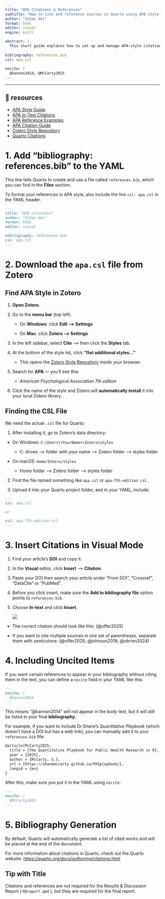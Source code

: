 ```yaml
---
title: "APA Citations & References"
subtitle: "How to cite and reference sources in Quarto using APA style (7th)"
author: "Zihan Hei"
format: html
editor: visual
engine: knitr

abstract: |
  This short guide explains how to set up and manage APA-style citations and references in Quarto markdown documents. Specifically, students learn how to add a bibliography file, insert in-text citations using Visual mode, include uncited references with the `nocite` field, and automatically generate a bibliography at the end of the report. By following these steps, students will be able to properly cite articles, web pages, and other sources within a Quarto report.
  
bibliography: references.bib
csl: apa.csl
  
nocite: |
  @kannan2014, @McCarty2025
---
```


------------------------------------------------------------------------

::: callout-tip
## 📖 resources

-   [APA Style Guide](https://apastyle.apa.org)
-   [APA In-Text Citations](https://apastyle.apa.org/style-grammar-guidelines/citations)
-   [APA Reference Examples](https://apastyle.apa.org/style-grammar-guidelines/references/examples)
-   [APA Citation Guide](https://librarybestbets.fairfield.edu/citationguides/apa#APACitations)
-   [Zotero Style Repository](https://www.zotero.org/styles?q=apa)
-   [Quarto Citations](https://quarto.org/docs/authoring/citations.html)
:::

# **1. Add "bibliography: references.bib" to the YAML**

This line tells Quarto to create and use a file called `references.bib`, which you can find in the **Files** section.

To format your references in APA style, also include the line `csl: apa.csl` in the YAML header.

```markdown
---
title: "APA citations"
author: "Zihan Hei"
format: html
editor: visual

bibliography: references.bib
csl: apa.csl
---
```

# **2. Download the `apa.csl` file from Zotero**

## Find APA Style in Zotero

1.  **Open Zotero.**

2.  Go to the **menu bar** (top left).

    -   On **Windows**: click **Edit –\> Settings**

    -   On **Mac**: click **Zotero –\> Settings**

3.  In the left sidebar, select **Cite** –\> then click the **Styles** tab.

4.  At the bottom of the style list, click **“Get additional styles…”**

    -   This opens the [Zotero Style Repository](https://www.zotero.org/styles?q=apa&utm_source=chatgpt.com) inside your browser.

5.  Search for **APA** — you’ll see this:

    -   *American Psychological Association 7th edition*

6.  Click the name of the style and Zotero will **automatically install** it into your local Zotero library.

## Finding the CSL File

We need the actual `.csl` file for Quarto:

1.  After installing it, go to Zotero’s data directory:

-   On Windows: `C:\Users\<YourName>\Zotero\styles`

    -   C: drives –\> folder with your name –\> Zotero folder –\> styles folder

-   On macOS: `Home/Zotero/styles`

    -   Home folder –\> Zotero folder –\> styles folder

2.  Find the file named something like `apa.csl` or `apa-7th-edition.csl`.

3.  Upload it into your Quarto project folder, and in your YAML, include:

```markdown
---
csl: apa.csl     

or 

csl: apa-7th-edition.csl    
---
```

# **3. Insert Citations in Visual Mode**

1.  Find your article’s **DOI** and copy it.

2.  In the **Visual** editor, click **Insert** —\> **Citation**.

3.  Paste your DOI then search your article under "From DOI", "Crossref", "DataCite" or "PubMed".

4.  Before you click insert, make sure the **Add to bibliography file** option points to `references.bib`.

5.  Choose **In-text** and click **Insert**.

    ![](playbook/insert-citation.png)

-   The correct citation should look like this: (@offer2025)

-   If you want to cite multiple sources in one set of parentheses, separate them with semicolons: (@offer2025; @johnson2018; @obrien2024)

# **4. Including Uncited Items**

If you want certain references to appear in your bibliography without citing them in the text, you can define a `nocite` field in your YAML like this:

```markdown
---
nocite: |
  @kannan2014
---
```

This means "\@kannan2014" will not appear in the body text, but it will still be listed in your final **bibliography.**

For example, if you want to include Dr.Shane's *Quantitative Playbook* (which doesn't have a DOI but has a web link), you can manually add it to your `references.bib` file:

```markdown
@article{McCarty2025, 
  title = {The Quantitative Playbook for Public Health Research in R},
  year = {2025},
  author = {McCarty, S.},
  url = {https://shanemccarty.github.io/FRIplaybook/},
  langid = {en}
}
```

After this, make sure you put it in the YAML using `nocite`:

```markdown
---
nocite: |
  @McCarty2025
---
```

# **5. Bibliography Generation**

By default, Quarto will automatically generate a list of cited works and will be placed at the end of the document.

For more information about citations in Quarto, check out the Quarto website: <https://quarto.org/docs/authoring/citations.html>


::: {.callout-tip}
## Tip with Title

Citations and references are not required for the Results & Discussion Report ( `RDreport.qmd` ), but they are required for the final report. 

:::
